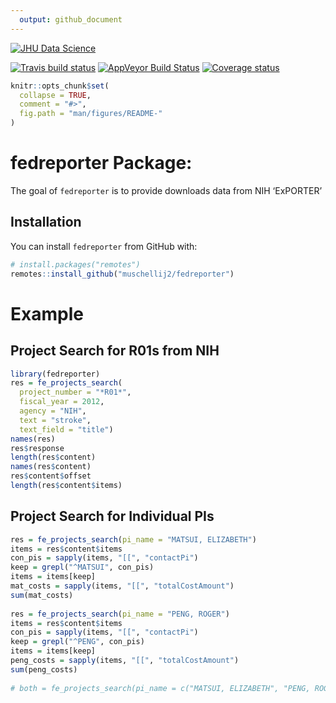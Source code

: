 ```yaml
---
  output: github_document
---
```


[![JHU Data Science](http://jhudatascience.org/images/logo.png)](http://jhudatascience.org/)

[![Travis build status](https://travis-ci.org/muschellij2/fedreporter.svg?branch=master)](https://travis-ci.org/muschellij2/fedreporter)
[![AppVeyor Build Status](https://ci.appveyor.com/api/projects/status/github/muschellij2/fedreporter?branch=master&svg=true)](https://ci.appveyor.com/project/muschellij2/fedreporter)
[![Coverage status](https://coveralls.io/repos/github/muschellij2/fedreporter/badge.svg?branch=master)](https://coveralls.io/r/muschellij2/fedreporter?branch=master)
<!-- README.md is generated from README.Rmd. Please edit that file -->

```r
knitr::opts_chunk$set(
  collapse = TRUE,
  comment = "#>",
  fig.path = "man/figures/README-"
)
```
# fedreporter Package: 
The goal of `fedreporter` is to provide downloads data from NIH 'ExPORTER'

## Installation

You can install `fedreporter` from GitHub with:

```r
# install.packages("remotes")
remotes::install_github("muschellij2/fedreporter")
```


# Example 

## Project Search for R01s from NIH
```r
library(fedreporter)
res = fe_projects_search(
  project_number = "*R01*",
  fiscal_year = 2012,
  agency = "NIH",
  text = "stroke",
  text_field = "title")
names(res)
res$response
length(res$content)
names(res$content)
res$content$offset
length(res$content$items)
```


## Project Search for Individual PIs

```r
res = fe_projects_search(pi_name = "MATSUI, ELIZABETH")
items = res$content$items
con_pis = sapply(items, "[[", "contactPi")
keep = grepl("^MATSUI", con_pis)
items = items[keep]
mat_costs = sapply(items, "[[", "totalCostAmount")
sum(mat_costs)
                         
res = fe_projects_search(pi_name = "PENG, ROGER")
items = res$content$items
con_pis = sapply(items, "[[", "contactPi")
keep = grepl("^PENG", con_pis)
items = items[keep]
peng_costs = sapply(items, "[[", "totalCostAmount")
sum(peng_costs)
                         
# both = fe_projects_search(pi_name = c("MATSUI, ELIZABETH", "PENG, ROGER"))
```
